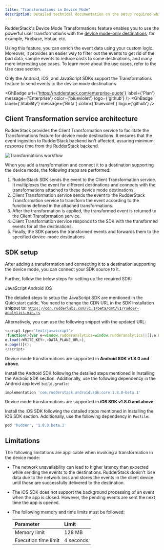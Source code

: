 ```yaml
---
title: "Transformations in Device Mode"
description: Detailed technical documentation on the setup required while using transformations with device mode destinations.
---
```


RudderStack's Device Mode Transformations feature enables you to use the powerful user transformations with the [device mode-only destinations](https://github.com/rudderlabs/rudder-sdk-js/tree/production/integrations), for example, Firebase, Hotjar, etc.

Using this feature, you can enrich the event data using your custom logic. Moreover, it provides an easier way to filter out the events to get rid of the bad data, sample events to reduce costs to some destinations, and many more interesting use cases. To learn more about the use cases, refer to the <Link to="/features/transformations/#use-case">Use case</Link> section.

<div class="warningBlock">
Only the <Link to="/sources/event-streams/sdks/rudderstack-android-sdk/">Android</Link>, <Link to="/sources/event-streams/sdks/rudderstack-ios-sdk/">iOS</Link>, and <Link to="/sources/event-streams/sdks/rudderstack-javascript-sdk/">JavaScript</Link>  SDKs support the Transformations feature to send events to the <Link to="/destinations/rudderstack-connection-modes/#device-mode">device mode</Link> destinations.
</div>

<GhBadge
  url={'https://rudderstack.com/enterprise-quote'}
  label={'Plan'}
  message={'Enterprise'}
  color={'blueviolet'}
  logo={'github'}
/>
<GhBadge
  label={'Stability'}
  message={'Beta'}
  color={'blueviolet'}
  logo={'github'}
/>

## Client Transformation service architecture

RudderStack provides the Client Transformation service to facilitate the Transformations feature for device mode destinations. It ensures that the event ingestion to RudderStack backend isn't affected, assuring minimum response time from the RudderStack backend.

<img src="../../assets/features/device-mode-transformations-workflow.png" alt="Transformations workflow" />

When you <Link to="#adding-a-transformation">add a transformation</Link> and connect it to a destination supporting the <Link to="/destinations/rudderstack-connection-modes/#device-mode">device mode</Link>, the following steps are performed:

1. RudderStack SDK sends the event to the Client Transformation service. It multiplexes the event for different destinations and connects with the transformations attached to these device mode destinations.
2. Client Transformation service sends the event to the RudderStack Transformation service to transform the event according to the functions defined in the attached transformations.
3. After the transformation is applied, the transformed event is returned to the Client Transformation service.
4. Client Transformation service responds to the SDK with the transformed events for all the destinations.
5. Finally, the SDK parses the transformed events and forwards them to the specified device-mode destinations.

## SDK setup

After <Link to="#adding-a-transformation">adding a transformation</Link> and <Link to="/features/transformations/#connecting-transformation-to-a-destination">connecting it to a destination</Link> supporting the device mode, you can connect your SDK source to it.

Further, follow the below steps for setting up the required SDK:

<Tabs>
  <TabList>
    <Tab>JavaScript</Tab>
    <Tab>Android</Tab>
    <Tab>iOS</Tab>
  </TabList>
    <TabPanels>
      <TabPanel>

The detailed steps to setup the JavaScript SDK are mentioned in the <Link to="/sources/event-streams/sdks/rudderstack-javascript-sdk/quick-start-guide/">Quickstart guide</Link>. You need to change the CDN URL in the SDK installation snippet to: <code class="inline-code">https://cdn.rudderlabs.com/v1.1/beta/dmt/v1/rudder-analytics.min.js</code>

Alternatively, you can use the following snippet with the updated URL:

<span>

```javascript
<script type="text/javascript">
!function(){var e=window.rudderanalytics=window.rudderanalytics||[];e.methods=["load","page","track","identify","alias","group","ready","reset","getAnonymousId","setAnonymousId","getUserId","getUserTraits","getGroupId","getGroupTraits","startSession","endSession"],e.factory=function(t){return function(){var r=Array.prototype.slice.call(arguments);return r.unshift(t),e.push(r),e}};for(var t=0;t<e.methods.length;t++){var r=e.methods[t];e[r]=e.factory(r)}e.loadJS=function(e,t){var r=document.createElement("script");r.type="text/javascript",r.async=!0,r.src="https://cdn.rudderlabs.com/v1.1/beta/dmt/v1/rudder-analytics.min.js";var a=document.getElementsByTagName("script")[0];a.parentNode.insertBefore(r,a)},e.loadJS(),
e.load(<WRITE_KEY>,<DATA_PLANE_URL>),
e.page()}();
</script>
```
</span>

</TabPanel>
<TabPanel>

<div class="infoBlock">
Device mode transformations are supported in <strong>Android SDK v1.8.0 and above</strong>.
</div>

Install the Android SDK following the detailed steps mentioned in <Link to="/sources/event-streams/sdks/rudderstack-android-sdk/#installing-the-sdk">Installing the Android SDK</Link> section. Additionally, use the following dependency in the Android app level <code class="inline-code">build.gradle</code>:
<span>

```groovy
implementation 'com.rudderstack.android.sdk:core:1.8.0-beta.1'
```
</span>
    </TabPanel>
<TabPanel>

<div class="infoBlock">
Device mode transformations are supported in <strong>iOS SDK v1.8.0 and above</strong>.
</div>

Install the iOS SDK following the detailed steps mentioned in <Link to="/sources/event-streams/sdks/rudderstack-ios-sdk/#installing-the-rudderstack-ios-sdk">Installing the iOS SDK</Link> section. Additionally, use the following dependency in <code class="inline-code">Podfile</code>:
<span>

```ruby
pod 'Rudder', '1.8.0.beta.1'
```
</span>
      </TabPanel>
    </TabPanels>
</Tabs>

## Limitations

The following limitations are applicable when invoking a transformation in the device mode:

- The network unavailability can lead to higher latency than expected while sending the events to the destinations. RudderStack doesn't lose data due to the network loss and stores the events in the client device until those are successfully delivered to the destination.

- The iOS SDK does not support the background processing of an event when the app is closed. However, the pending events are sent the next time the app is opened.

- The following memory and time limits must be followed:

    | Parameter    | Limit     |
    | :----------- | :-------- |
    | Memory limit | 128 MB      |
    | Execution time limit   | 4 seconds |

